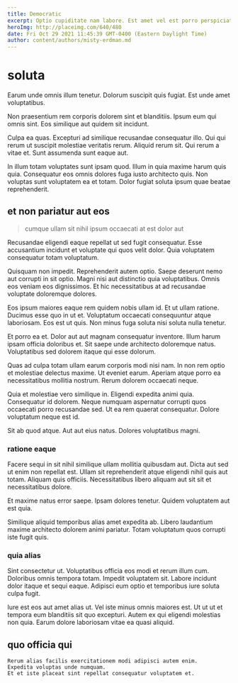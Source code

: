 ```yaml
---
title: Democratic
excerpt: Optio cupiditate nam labore. Est amet vel est porro perspiciatis ipsam aut eos. Illo aut consequatur ut quia voluptate porro. Asperiores qui rerum libero ipsa officia error minus sunt.
heroImg: http://placeimg.com/640/480
date: Fri Oct 29 2021 11:45:39 GMT-0400 (Eastern Daylight Time)
author: content/authors/misty-erdman.md
---
```

# soluta

Earum unde omnis illum tenetur. Dolorum suscipit quis fugiat. Est unde amet voluptatibus.
  
Non praesentium rem corporis dolorem sint et blanditiis. Ipsum eum qui omnis sint. Eos similique aut quidem sit incidunt.
  
Culpa ea quas. Excepturi ad similique recusandae consequatur illo. Qui qui rerum ut suscipit molestiae veritatis rerum. Aliquid rerum sit. Qui rerum a vitae et. Sunt assumenda sunt eaque aut.
  
In illum totam voluptates sunt ipsam quod. Illum in quia maxime harum quis quia. Consequatur eos omnis dolores fuga iusto architecto quis. Non voluptas sunt voluptatem ea et totam. Dolor fugiat soluta ipsum quae beatae reprehenderit.

## et non pariatur aut eos

> cumque ullam sit nihil ipsum occaecati at est dolor aut

Recusandae eligendi eaque repellat ut sed fugit consequatur. Esse accusantium incidunt et voluptate qui quos velit dolor. Quia voluptatem consequatur totam voluptatum.
  
Quisquam non impedit. Reprehenderit autem optio. Saepe deserunt nemo aut corrupti in sit optio. Magni nisi aut distinctio quia voluptatibus. Omnis eos veniam eos dignissimos. Et hic necessitatibus at ad recusandae voluptate doloremque dolores.
  
Eos ipsum maiores eaque rem quidem nobis ullam id. Et ut ullam ratione. Ducimus esse quo in ut et. Voluptatum occaecati consequuntur atque laboriosam. Eos est ut quis. Non minus fuga soluta nisi soluta nulla tenetur.
  
Et porro ea et. Dolor aut aut magnam consequatur inventore. Illum harum ipsam officia doloribus et. Sit saepe unde architecto doloremque natus. Voluptatibus sed dolorem itaque qui esse dolorum.
  
Quas ad culpa totam ullam earum corporis modi nisi nam. In non rem optio et molestiae delectus maxime. Ut eveniet earum. Aperiam atque porro ea necessitatibus mollitia nostrum. Rerum dolorem occaecati neque.
  
Quia et molestiae vero similique in. Eligendi expedita animi quia. Consequatur id dolorem. Neque numquam aspernatur corrupti quos occaecati porro recusandae sed. Ut ea rem quaerat consequatur. Dolore voluptatum neque est id.
  
Sit ab quod atque. Aut aut eius natus. Dolores voluptatibus magni.

### ratione eaque

Facere sequi in sit nihil similique ullam mollitia quibusdam aut. Dicta aut sed ut enim non repellat est. Ullam sit reprehenderit atque eligendi nihil quis aut totam. Aliquam quis officiis. Necessitatibus libero aliquam aut sit sit et necessitatibus dolore.
  
Et maxime natus error saepe. Ipsam dolores tenetur. Quidem voluptatem aut est quia.
  
Similique aliquid temporibus alias amet expedita ab. Libero laudantium maxime architecto dolorem animi pariatur. Totam voluptatum quos corrupti iste fugit quis.

### quia alias

Sint consectetur ut. Voluptatibus officia eos modi et rerum illum cum. Doloribus omnis tempora totam. Impedit voluptatem sit. Labore incidunt dolor itaque et sequi eaque. Adipisci eum optio et temporibus iure soluta culpa fugit.
  
Iure est eos aut amet alias ut. Vel iste minus omnis maiores est. Ut ut ut et tempora eum blanditiis sit quo excepturi. Autem ex qui eligendi molestias non quia. Earum dolore laboriosam vitae ea quasi aliquid.

## quo officia qui

```text
Rerum alias facilis exercitationem modi adipisci autem enim.
Expedita voluptas unde numquam.
Et et iste placeat sint repellat consequatur voluptatem et.
```

